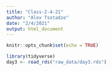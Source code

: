 ```yaml
---
title: "Class-2-4-21"
author: "Alex Tsotadze"
date: "2/4/2021"
output: html_document
---
```


```r
knitr::opts_chunk$set(echo = TRUE)
```


```r
library(tidyverse)
day3 <- read_rds("raw_data/day3.rds")
```

